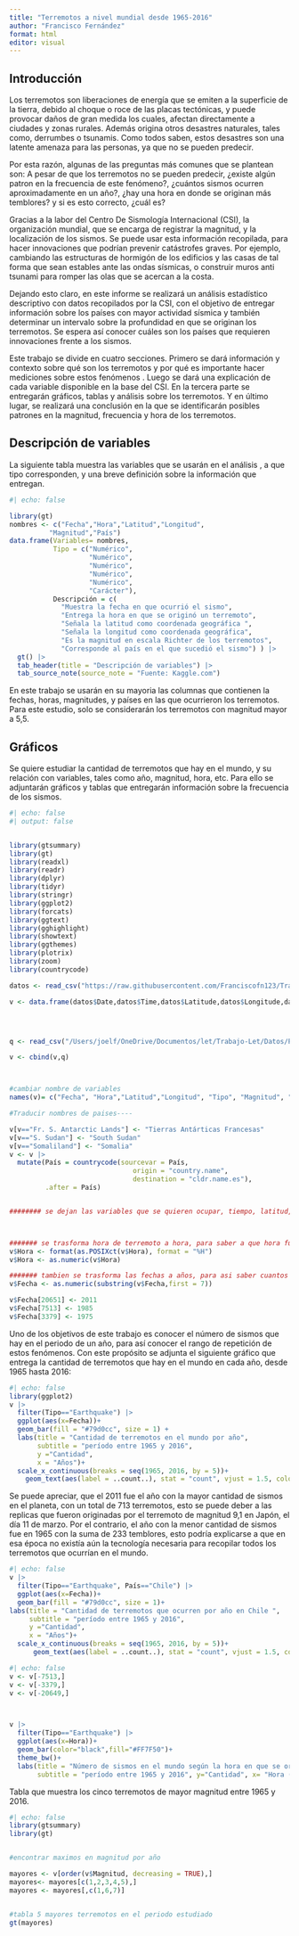 ```yaml
---
title: "Terremotos a nivel mundial desde 1965-2016"
author: "Francisco Fernández"
format: html
editor: visual
---
```


## Introducción

Los terremotos son liberaciones de energía que se emiten a la superficie de la tierra, debido al choque o roce de las placas tectónicas, y puede provocar daños de gran medida los cuales, afectan directamente a ciudades y zonas rurales. Además origina otros desastres naturales, tales como, derrumbes o tsunamis. Como todos saben, estos desastres son una latente amenaza para las personas, ya que no se pueden predecir.

Por esta razón, algunas de las preguntas más comunes que se plantean son: A pesar de que los terremotos no se pueden predecir, ¿existe algún patron en la frecuencia de este fenómeno?, ¿cuántos sismos ocurren aproximadamente en un año?, ¿hay una hora en donde se originan más temblores? y si es esto correcto, ¿cuál es?

Gracias a la labor del Centro De Sismología Internacional (CSI), la organización mundial, que se encarga de registrar la magnitud, y la localización de los sismos. Se puede usar esta información recopilada, para hacer innovaciones que podrían prevenir catástrofes graves. Por ejemplo, cambiando las estructuras de hormigón de los edificios y las casas de tal forma que sean estables ante las ondas sísmicas, o construir muros anti tsunami para romper las olas que se acercan a la costa.

Dejando esto claro, en este informe se realizará un análisis estadístico descriptivo con datos recopilados por la CSI, con el objetivo de entregar información sobre los países con mayor actividad sísmica y también determinar un intervalo sobre la profundidad en que se originan los terremotos. Se espera así conocer cuáles son los países que requieren innovaciones frente a los sismos.

Este trabajo se divide en cuatro secciones. Primero se dará información y contexto sobre qué son los terremotos y por qué es importante hacer mediciones sobre estos fenómenos . Luego se dará una explicación de cada variable disponible en la base del CSI. En la tercera parte se entregarán gráficos, tablas y análisis sobre los terremotos. Y en último lugar, se realizará una conclusión en la que se identificarán posibles patrones en la magnitud, frecuencia y hora de los terremotos.

## Descripción de variables

La siguiente tabla muestra las variables que se usarán en el análisis , a que tipo corresponden, y una breve definición sobre la información que entregan.

```r
#| echo: false

library(gt)
nombres <- c("Fecha","Hora","Latitud","Longitud",
          "Magnitud","País") 
data.frame(Variables= nombres, 
           Tipo = c("Numérico",
                    "Numérico",
                    "Numérico",
                    "Numérico",
                    "Numérico",
                    "Carácter"),
           Descripción = c(
             "Muestra la fecha en que ocurrió el sismo",
             "Entrega la hora en que se originó un terremoto",
             "Señala la latitud como coordenada geográfica ",
             "Señala la longitud como coordenada geográfica",
             "Es la magnitud en escala Richter de los terremotos",
             "Corresponde al país en el que sucedió el sismo") ) |> 
  gt() |> 
  tab_header(title = "Descripción de variables") |> 
  tab_source_note(source_note = "Fuente: Kaggle.com")
```

En este trabajo se usarán en su mayoria las columnas que contienen la fechas, horas, magnitudes, y países en las que ocurrieron los terremotos. Para este estudio, solo se considerarán los terremotos con magnitud mayor a 5,5.

## Gráficos

Se quiere estudiar la cantidad de terremotos que hay en el mundo, y su relación con variables, tales como año, magnitud, hora, etc. Para ello se adjuntarán gráficos y tablas que entregarán información sobre la frecuencia de los sismos.

```r
#| echo: false
#| output: false


library(gtsummary)
library(gt)
library(readxl)
library(readr)
library(dplyr)        
library(tidyr)        
library(stringr) 
library(ggplot2)
library(forcats)
library(ggtext)  
library(gghighlight) 
library(showtext)
library(ggthemes)
library(plotrix)
library(zoom)
library(countrycode)

datos <- read_csv("https://raw.githubusercontent.com/Franciscofn123/Trabajo-Let/main/Datos/terremotos_sin_procesar.csv", show_col_types = FALSE)

v <- data.frame(datos$Date,datos$Time,datos$Latitude,datos$Longitude,datos$Type,datos$Magnitude)




q <- read_csv("/Users/joelf/OneDrive/Documentos/let/Trabajo-Let/Datos/País.csv",show_col_types = FALSE) 

v <- cbind(v,q)



#cambiar nombre de variables
names(v)= c("Fecha", "Hora","Latitud","Longitud", "Tipo", "Magnitud", "País")

#Traducir nombres de paises----

v[v=="Fr. S. Antarctic Lands"] <- "Tierras Antárticas Francesas"
v[v=="S. Sudan"] <- "South Sudan"
v[v=="Somaliland"] <- "Somalia"
v <- v |> 
  mutate(País = countrycode(sourcevar = País,
                               origin = "country.name",
                               destination = "cldr.name.es"),
         .after = País) 


######## se dejan las variables que se quieren ocupar, tiempo, latitud, longitud, magnitud, tipo y pais de origen



####### se trasforma hora de terremoto a hora, para saber a que hora fue (como funcion parte entera)
v$Hora <- format(as.POSIXct(v$Hora), format = "%H")
v$Hora <- as.numeric(v$Hora)

####### tambien se trasforma las fechas a años, para asi saber cuantos terremotos hay a medida que pasa el tiempo
v$Fecha <- as.numeric(substring(v$Fecha,first = 7))

v$Fecha[20651] <- 2011
v$Fecha[7513] <- 1985 
v$Fecha[3379] <- 1975

```

Uno de los objetivos de este trabajo es conocer el número de sismos que hay en el periodo de un año, para así conocer el rango de repetición de estos fenómenos. Con este propósito se adjunta el siguiente gráfico que entrega la cantidad de terremotos que hay en el mundo en cada año, desde 1965 hasta 2016:

```r
#| echo: false
library(ggplot2)
v |> 
  filter(Tipo=="Earthquake") |> 
  ggplot(aes(x=Fecha))+
  geom_bar(fill = "#79d0cc", size = 1) +
  labs(title = "Cantidad de terremotos en el mundo por año",
       subtitle = "período entre 1965 y 2016",
       y ="Cantidad",
       x = "Años")+
  scale_x_continuous(breaks = seq(1965, 2016, by = 5))+
    geom_text(aes(label = ..count..), stat = "count", vjust = 1.5, colour = "Black",size=1.8)

```

Se puede apreciar, que el 2011 fue el año con la mayor cantidad de sismos en el planeta, con un total de 713 terremotos, esto se puede deber a las replicas que fueron originadas por el terremoto de magnitud 9,1 en Japón, el día 11 de marzo. Por el contrario, el año con la menor cantidad de sismos fue en 1965 con la suma de 233 temblores, esto podría explicarse a que en esa época no existía aún la tecnología necesaria para recopilar todos los terremotos que ocurrían en el mundo.

```r
#| echo: false
v |> 
  filter(Tipo=="Earthquake", País=="Chile") |> 
  ggplot(aes(x=Fecha))+
  geom_bar(fill = "#79d0cc", size = 1)+ 
labs(title = "Cantidad de terremotos que ocurren por año en Chile ",
     subtitle = "período entre 1965 y 2016",
     y ="Cantidad",
     x = "Años")+
  scale_x_continuous(breaks = seq(1965, 2016, by = 5))+
      geom_text(aes(label = ..count..), stat = "count", vjust = 1.5, colour = "Black",size=1.8)

```

```r
#| echo: false
v <- v[-7513,]
v <- v[-3379,]
v <- v[-20649,]



v |> 
  filter(Tipo=="Earthquake") |> 
  ggplot(aes(x=Hora))+
  geom_bar(color="black",fill="#FF7F50")+
  theme_bw()+
  labs(title = "Número de sismos en el mundo según la hora en que se origina",
       subtitle = "período entre 1965 y 2016", y="Cantidad", x= "Hora (0-24)")
```

Tabla que muestra los cinco terremotos de mayor magnitud entre 1965 y 2016.

```r
#| echo: false
library(gtsummary)
library(gt)


#encontrar maximos en magnitud por año

mayores <- v[order(v$Magnitud, decreasing = TRUE),]
mayores<- mayores[c(1,2,3,4,5),]
mayores <- mayores[,c(1,6,7)]


#tabla 5 mayores terremotos en el periodo estudiado
gt(mayores)
```
